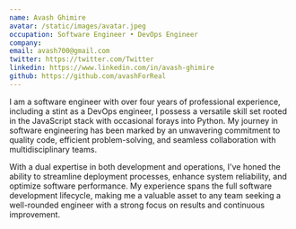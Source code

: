 ```yaml
---
name: Avash Ghimire
avatar: /static/images/avatar.jpeg
occupation: Software Engineer • DevOps Engineer
company:
email: avash700@gmail.com
twitter: https://twitter.com/Twitter
linkedin: https://www.linkedin.com/in/avash-ghimire
github: https://github.com/avashForReal
---
```


I am a software engineer with over four years of professional experience, including a stint as a DevOps engineer, I possess a versatile skill set rooted in the JavaScript stack with occasional forays into Python. My journey in software engineering has been marked by an unwavering commitment to quality code, efficient problem-solving, and seamless collaboration with multidisciplinary teams.

With a dual expertise in both development and operations, I've honed the ability to streamline deployment processes, enhance system reliability, and optimize software performance. My experience spans the full software development lifecycle, making me a valuable asset to any team seeking a well-rounded engineer with a strong focus on results and continuous improvement.

